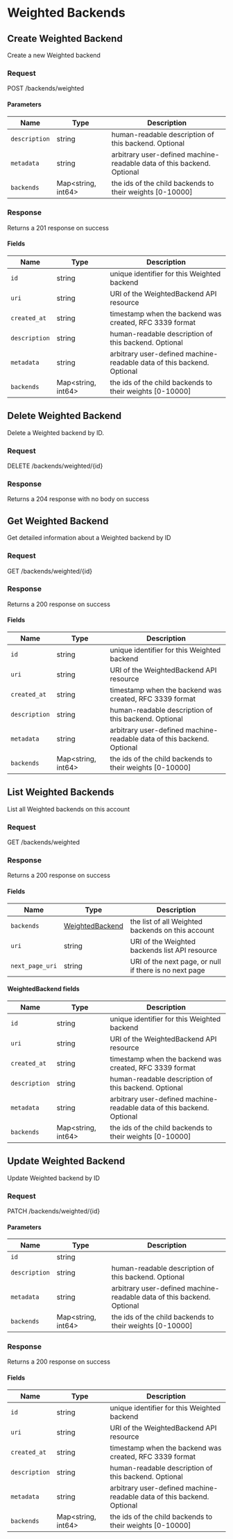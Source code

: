 

# Weighted Backends

## Create Weighted Backend

Create a new Weighted backend

### Request

POST /backends/weighted

<WeightedBackendsCreateRequest />

#### Parameters

| Name | Type | Description |
|---|---|---|
| `description` | string | human-readable description of this backend. Optional |
| `metadata` | string | arbitrary user-defined machine-readable data of this backend. Optional |
| `backends` | Map&lt;string, int64&gt; | the ids of the child backends to their weights [0-10000] |

### Response

Returns a 201 response on success

<WeightedBackendsCreateResponse />

#### Fields

| Name | Type | Description |
|---|---|---|
| `id` | string | unique identifier for this Weighted backend |
| `uri` | string | URI of the WeightedBackend API resource |
| `created_at` | string | timestamp when the backend was created, RFC 3339 format |
| `description` | string | human-readable description of this backend. Optional |
| `metadata` | string | arbitrary user-defined machine-readable data of this backend. Optional |
| `backends` | Map&lt;string, int64&gt; | the ids of the child backends to their weights [0-10000] |


## Delete Weighted Backend

Delete a Weighted backend by ID.

### Request

DELETE /backends/weighted/\{id\}

<WeightedBackendsDeleteRequest />

### Response

Returns a 204 response with no body on success

## Get Weighted Backend

Get detailed information about a Weighted backend by ID

### Request

GET /backends/weighted/\{id\}

<WeightedBackendsGetRequest />

### Response

Returns a 200 response on success

<WeightedBackendsGetResponse />

#### Fields

| Name | Type | Description |
|---|---|---|
| `id` | string | unique identifier for this Weighted backend |
| `uri` | string | URI of the WeightedBackend API resource |
| `created_at` | string | timestamp when the backend was created, RFC 3339 format |
| `description` | string | human-readable description of this backend. Optional |
| `metadata` | string | arbitrary user-defined machine-readable data of this backend. Optional |
| `backends` | Map&lt;string, int64&gt; | the ids of the child backends to their weights [0-10000] |


## List Weighted Backends

List all Weighted backends on this account

### Request

GET /backends/weighted

<WeightedBackendsListRequest />

### Response

Returns a 200 response on success

<WeightedBackendsListResponse />

#### Fields

| Name | Type | Description |
|---|---|---|
| `backends` | [WeightedBackend](#weightedbackend-fields) | the list of all Weighted backends on this account |
| `uri` | string | URI of the Weighted backends list API resource |
| `next_page_uri` | string | URI of the next page, or null if there is no next page |

#### WeightedBackend fields

| Name | Type | Description |
|---|---|---|
| `id` | string | unique identifier for this Weighted backend |
| `uri` | string | URI of the WeightedBackend API resource |
| `created_at` | string | timestamp when the backend was created, RFC 3339 format |
| `description` | string | human-readable description of this backend. Optional |
| `metadata` | string | arbitrary user-defined machine-readable data of this backend. Optional |
| `backends` | Map&lt;string, int64&gt; | the ids of the child backends to their weights [0-10000] |

## Update Weighted Backend

Update Weighted backend by ID

### Request

PATCH /backends/weighted/\{id\}

<WeightedBackendsUpdateRequest />

#### Parameters

| Name | Type | Description |
|---|---|---|
| `id` | string |  |
| `description` | string | human-readable description of this backend. Optional |
| `metadata` | string | arbitrary user-defined machine-readable data of this backend. Optional |
| `backends` | Map&lt;string, int64&gt; | the ids of the child backends to their weights [0-10000] |

### Response

Returns a 200 response on success

<WeightedBackendsUpdateResponse />

#### Fields

| Name | Type | Description |
|---|---|---|
| `id` | string | unique identifier for this Weighted backend |
| `uri` | string | URI of the WeightedBackend API resource |
| `created_at` | string | timestamp when the backend was created, RFC 3339 format |
| `description` | string | human-readable description of this backend. Optional |
| `metadata` | string | arbitrary user-defined machine-readable data of this backend. Optional |
| `backends` | Map&lt;string, int64&gt; | the ids of the child backends to their weights [0-10000] |


